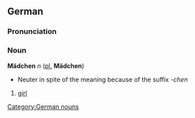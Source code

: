 ==German==
===Pronunciation===
{{IPA|[ˈmɛːtçən]}}
===Noun===
'''Mädchen''' ''n'' ([[plural|pl.]] '''Mädchen''')
*Neuter in spite of the meaning because of the suffix ''-chen''
#[[girl]]

[[Category:German nouns]]
